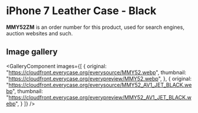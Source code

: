 
# iPhone 7 Leather Case - Black

<Callout type='info' emoji='👉🏻'>**MMY52ZM** is an order number for this product, used for search engines, auction websites and such.</Callout>

## Image gallery

<GalleryComponent
    images={[
      {
        original: "https://cloudfront.everycase.org/everysource/MMY52.webp",
        thumbnail: "https://cloudfront.everycase.org/everypreview/MMY52.webp",
      },
      {
        original: "https://cloudfront.everycase.org/everysource/MMY52_AV1_JET_BLACK.webp",
        thumbnail: "https://cloudfront.everycase.org/everypreview/MMY52_AV1_JET_BLACK.webp",
      }
    ]}
  />
